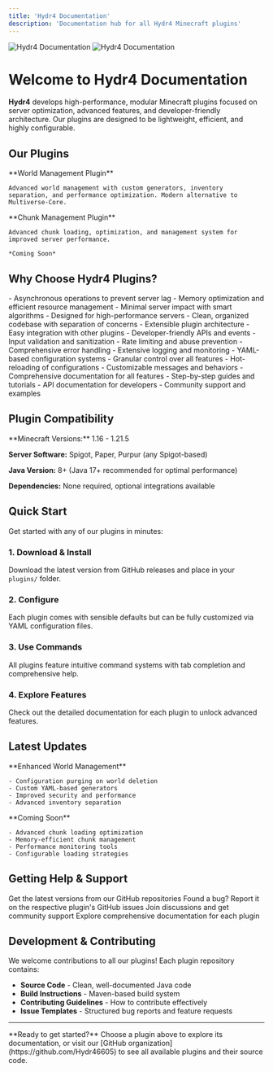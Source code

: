 ```yaml
---
title: 'Hydr4 Documentation'
description: 'Documentation hub for all Hydr4 Minecraft plugins'
---
```


<img
  className="block dark:hidden"
  src="/images/hero-light.png"
  alt="Hydr4 Documentation"
/>
<img
  className="hidden dark:block"
  src="/images/hero-dark.png"
  alt="Hydr4 Documentation"
/>

# Welcome to Hydr4 Documentation

**Hydr4** develops high-performance, modular Minecraft plugins focused on server optimization, advanced features, and developer-friendly architecture. Our plugins are designed to be lightweight, efficient, and highly configurable.

## Our Plugins

<CardGroup cols={2}>
  <Card
    title="🌍 LilWorlds"
    icon="globe"
    href="/lilworlds/introduction"
  >
    **World Management Plugin**
    
    Advanced world management with custom generators, inventory separation, and performance optimization. Modern alternative to Multiverse-Core.
  </Card>
  <Card
    title="🔧 LilChunks"
    icon="grid"
    href="/lilchunks/introduction"
  >
    **Chunk Management Plugin**
    
    Advanced chunk loading, optimization, and management system for improved server performance.
    
    *Coming Soon*
  </Card>
</CardGroup>

## Why Choose Hydr4 Plugins?

<AccordionGroup>
  <Accordion title="⚡ Performance First" icon="bolt">
    - Asynchronous operations to prevent server lag
    - Memory optimization and efficient resource management
    - Minimal server impact with smart algorithms
    - Designed for high-performance servers
  </Accordion>
  
  <Accordion title="🔧 Modular Architecture" icon="puzzle-piece">
    - Clean, organized codebase with separation of concerns
    - Extensible plugin architecture
    - Easy integration with other plugins
    - Developer-friendly APIs and events
  </Accordion>
  
  <Accordion title="🛡️ Security & Reliability" icon="shield">
    - Input validation and sanitization
    - Rate limiting and abuse prevention
    - Comprehensive error handling
    - Extensive logging and monitoring
  </Accordion>
  
  <Accordion title="⚙️ Highly Configurable" icon="gear">
    - YAML-based configuration systems
    - Granular control over all features
    - Hot-reloading of configurations
    - Customizable messages and behaviors
  </Accordion>
  
  <Accordion title="📚 Well Documented" icon="book">
    - Comprehensive documentation for all features
    - Step-by-step guides and tutorials
    - API documentation for developers
    - Community support and examples
  </Accordion>
</AccordionGroup>

## Plugin Compatibility

<Info>
**Minecraft Versions:** 1.16 - 1.21.5

**Server Software:** Spigot, Paper, Purpur (any Spigot-based)

**Java Version:** 8+ (Java 17+ recommended for optimal performance)

**Dependencies:** None required, optional integrations available
</Info>

## Quick Start

Get started with any of our plugins in minutes:

### 1. Download & Install
Download the latest version from GitHub releases and place in your `plugins/` folder.

### 2. Configure
Each plugin comes with sensible defaults but can be fully customized via YAML configuration files.

### 3. Use Commands
All plugins feature intuitive command systems with tab completion and comprehensive help.

### 4. Explore Features
Check out the detailed documentation for each plugin to unlock advanced features.

## Latest Updates

<CardGroup cols={2}>
  <Card title="LilWorlds v1.2.0" icon="globe">
    **Enhanced World Management**
    
    - Configuration purging on world deletion
    - Custom YAML-based generators
    - Improved security and performance
    - Advanced inventory separation
  </Card>
  <Card title="LilChunks" icon="grid">
    **Coming Soon**
    
    - Advanced chunk loading optimization
    - Memory-efficient chunk management
    - Performance monitoring tools
    - Configurable loading strategies
  </Card>
</CardGroup>

## Getting Help & Support

<CardGroup cols={2}>
  <Card
    title="📥 Downloads"
    icon="download"
    href="https://github.com/Hydr46605"
  >
    Get the latest versions from our GitHub repositories
  </Card>
  <Card
    title="🐛 Report Issues"
    icon="bug"
    href="https://github.com/CarmineArcangelo/LilWorlds/issues"
  >
    Found a bug? Report it on the respective plugin's GitHub issues
  </Card>
  <Card
    title="💬 Community"
    icon="users"
    href="https://github.com/CarmineArcangelo/LilWorlds/discussions"
  >
    Join discussions and get community support
  </Card>
  <Card
    title="📚 Documentation"
    icon="book"
    href="/lilworlds/introduction"
  >
    Explore comprehensive documentation for each plugin
  </Card>
</CardGroup>

## Development & Contributing

We welcome contributions to all our plugins! Each plugin repository contains:
- **Source Code** - Clean, well-documented Java code
- **Build Instructions** - Maven-based build system
- **Contributing Guidelines** - How to contribute effectively
- **Issue Templates** - Structured bug reports and feature requests

---

<Note>
**Ready to get started?** Choose a plugin above to explore its documentation, or visit our [GitHub organization](https://github.com/Hydr46605) to see all available plugins and their source code.
</Note>
